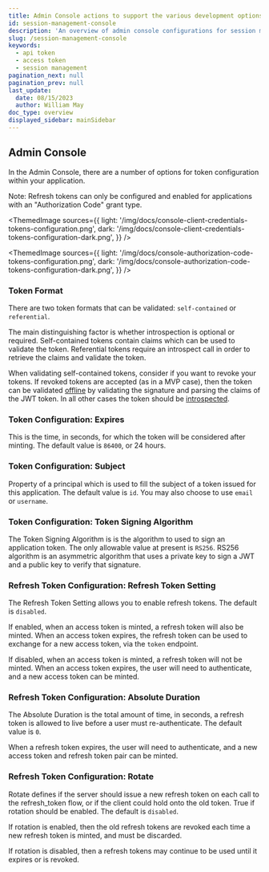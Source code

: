 ```yaml
---
title: Admin Console actions to support the various development options
id: session-management-console
description: 'An overview of admin console configurations for session management within your application'
slug: /session-management-console
keywords:
  - api token
  - access token
  - session management
pagination_next: null
pagination_prev: null
last_update:
  date: 08/15/2023
  author: William May
doc_type: overview
displayed_sidebar: mainSidebar
---
```



## Admin Console

In the Admin Console, there are a number of options for token configuration within your application.

Note: Refresh tokens can only be configured and enabled for applications with an "Authorization Code" grant type.

<Tabs>
<TabItem value="client-credentials" label="Client Credentials">

<ThemedImage
  sources={{
    light: '/img/docs/console-client-credentials-tokens-configuration.png',
    dark: '/img/docs/console-client-credentials-tokens-configuration-dark.png',
  }}
/>

</TabItem>
<TabItem value="authorization-code" label="Authorization Code">

<ThemedImage
  sources={{
    light: '/img/docs/console-authorization-code-tokens-configuration.png',
    dark: '/img/docs/console-authorization-code-tokens-configuration-dark.png',
  }}
/>

</TabItem>
</Tabs>

### Token Format

There are two token formats that can be validated: `self-contained` or `referential`.

The main distinguishing factor is whether introspection is optional or required. Self-contained tokens contain claims which can be used to validate the token. Referential tokens require an introspect call in order to retrieve the claims and validate the token.

When validating self-contained tokens, consider if you want to revoke your tokens. If revoked tokens are accepted (as in a MVP case), then the token can be validated [offline](/docs/next/validate-access-tokens#offline-validation) by validating the signature and parsing the claims of the JWT token. In all other cases the token should be [introspected](https://developer.beyondidentity.com/docs/v1/workflows/api-token#introspection-online-validation).

### Token Configuration: Expires

This is the time, in seconds, for which the token will be considered after minting. The default value is `86400`, or 24 hours.

### Token Configuration: Subject

Property of a principal which is used to fill the subject of a token issued for this application. The default value is `id`. You may also choose to use `email` or `username`.

### Token Configuration: Token Signing Algorithm

The Token Signing Algorithm is is the algorithm to used to sign an application token. The only allowable value at present is `RS256`. RS256 algorithm is an asymmetric algorithm that uses a private key to sign a JWT and a public key to verify that signature.

### Refresh Token Configuration: Refresh Token Setting

The Refresh Token Setting allows you to enable refresh tokens. The default is `disabled`.

If enabled, when an access token is minted, a refresh token will also be minted. When an access token expires, the refresh token can be used to exchange for a new access token, via the `token` endpoint.

If disabled, when an access token is minted, a refresh token will not be minted. When an access token expires, the user will need to authenticate, and a new access token can be minted.

### Refresh Token Configuration: Absolute Duration

The Absolute Duration is the total amount of time, in seconds, a refresh token is allowed to live before a user must re-authenticate. The default value is `0`.

When a refresh token expires, the user will need to authenticate, and a new access token and refresh token pair can be minted.

### Refresh Token Configuration: Rotate

Rotate defines if the server should issue a new refresh token on each call to the refresh_token flow, or if the client could hold onto the old token. True if rotation should be enabled. The default is `disabled`.

If rotation is enabled, then the old refresh tokens are revoked each time a new refresh token is minted, and must be discarded.

If rotation is disabled, then a refresh tokens may continue to be used until it expires or is revoked.
